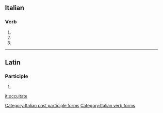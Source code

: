 ==Italian==

===Verb===
{{head|it|verb form}}

# {{inflection of|occultare||2|p|pres|indc|lang=it}}
# {{inflection of|occultare||2|p|impr|lang=it}}
# {{feminine plural of|occultato|lang=it}}

[[Category:Italian past participle forms]]
[[Category:Italian verb forms]]

----

==Latin==

===Participle===
{{la-part-form|occultāte}}

# {{inflection of|occultātus||voc|m|s|lang=la}}

[[it:occultate]]